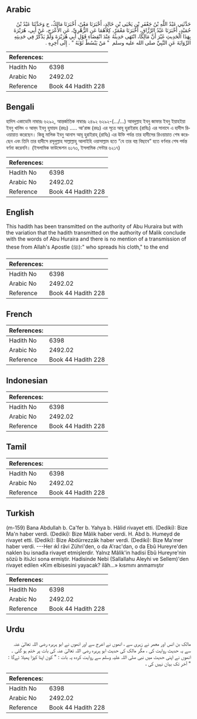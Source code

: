 ## Arabic


<div dir="rtl" lang="ar" style={{fontSize:'larger',backgroundColor:'#f8f9fa',padding:20}}>
حَدَّثَنِي عَبْدُ اللَّهِ بْنُ جَعْفَرِ بْنِ يَحْيَى بْنِ خَالِدٍ، أَخْبَرَنَا مَعْنٌ، أَخْبَرَنَا مَالِكٌ، ح وَحَدَّثَنَا عَبْدُ بْنُ حُمَيْدٍ، أَخْبَرَنَا عَبْدُ الرَّزَّاقِ، أَخْبَرَنَا مَعْمَرٌ، كِلاَهُمَا عَنِ الزُّهْرِيِّ، عَنِ الأَعْرَجِ، عَنْ أَبِي، هُرَيْرَةَ بِهَذَا الْحَدِيثِ غَيْرَ أَنَّ مَالِكًا، انْتَهَى حَدِيثُهُ عِنْدَ انْقِضَاءِ قَوْلِ أَبِي هُرَيْرَةَ وَلَمْ يَذْكُرْ فِي حَدِيثِهِ الرِّوَايَةَ عَنِ النَّبِيِّ صلى الله عليه وسلم ‏ "‏ مَنْ يَبْسُطْ ثَوْبَهُ ‏"‏ ‏.‏ إِلَى آخِرِهِ ‏.‏
</div>
<div style={{backgroundColor:'#f8f9fa',padding:20, marginBottom: 10}}><table> <thead> <tr> <th>References:</th> <th></th> </tr> </thead> <tbody><tr><td>Hadith No</td><td>6398</td></tr><tr><td>Arabic No</td><td>2492.02</td></tr><tr><td>Reference</td><td>Book 44 Hadith 228</td></tr></tbody></table></div>

## Bengali


<div dir="ltr" lang="bn" style={{fontSize:'larger',backgroundColor:'#f8f9fa',padding:20}}>
হাদিস একাডেমি নাম্বারঃ ৬২৯২, আন্তর্জাতিক নাম্বারঃ ২৪৯২ ৬২৯২-(.../…) আবদুল্লাহ ইবনু জাফার ইবনু ইয়াহইয়া ইবনু খালিদ ও আব্‌দ ইবনু হুমায়দ (রহঃ) ..... আ'রাজ (রহঃ) এর সূত্রে আবূ হুরাইরাহ (রাযিঃ) এর সানাদে এ হাদীস রিওয়ায়াত করেছেন। কিন্তু মালিক ইবনু আনাস আবূ হুরাইরাহ্ (রাযিঃ) এর উক্তি পর্যন্ত তার হাদীসের রিওয়ায়াত শেষ করেছেন এবং তিনি তার হাদীসে রসূলুল্লাহ সাল্লাল্লাহু আলাইহি ওয়াসাল্লাম হতে “যে তার বস্ত্র বিছাবে” হতে বর্ণনার শেষ পর্যন্ত বর্ণনা করেননি। (ইসলামিক ফাউন্ডেশন ৬১৭৩, ইসলামিক সেন্টার ৬২১৭)
</div>
<div style={{backgroundColor:'#f8f9fa',padding:20, marginBottom: 10}}><table> <thead> <tr> <th>References:</th> <th></th> </tr> </thead> <tbody><tr><td>Hadith No</td><td>6398</td></tr><tr><td>Arabic No</td><td>2492.02</td></tr><tr><td>Reference</td><td>Book 44 Hadith 228</td></tr></tbody></table></div>

## English


<div dir="ltr" lang="en" style={{fontSize:'larger',backgroundColor:'#f8f9fa',padding:20}}>
This hadith has been transmitted on the authority of Abu Huraira but with the variation that the hadith transmitted on the authority of Malik conclude with the words of Abu Huraira and there is no mention of a transmission of these from Allah's Apostle (ﷺ):" who spreads his cloth," to the end
</div>
<div style={{backgroundColor:'#f8f9fa',padding:20, marginBottom: 10}}><table> <thead> <tr> <th>References:</th> <th></th> </tr> </thead> <tbody><tr><td>Hadith No</td><td>6398</td></tr><tr><td>Arabic No</td><td>2492.02</td></tr><tr><td>Reference</td><td>Book 44 Hadith 228</td></tr></tbody></table></div>

## French


<div dir="ltr" lang="fr" style={{fontSize:'larger',backgroundColor:'#f8f9fa',padding:20}}>

</div>
<div style={{backgroundColor:'#f8f9fa',padding:20, marginBottom: 10}}><table> <thead> <tr> <th>References:</th> <th></th> </tr> </thead> <tbody><tr><td>Hadith No</td><td>6398</td></tr><tr><td>Arabic No</td><td>2492.02</td></tr><tr><td>Reference</td><td>Book 44 Hadith 228</td></tr></tbody></table></div>

## Indonesian


<div dir="ltr" lang="id" style={{fontSize:'larger',backgroundColor:'#f8f9fa',padding:20}}>

</div>
<div style={{backgroundColor:'#f8f9fa',padding:20, marginBottom: 10}}><table> <thead> <tr> <th>References:</th> <th></th> </tr> </thead> <tbody><tr><td>Hadith No</td><td>6398</td></tr><tr><td>Arabic No</td><td>2492.02</td></tr><tr><td>Reference</td><td>Book 44 Hadith 228</td></tr></tbody></table></div>

## Tamil


<div dir="ltr" lang="ta" style={{fontSize:'larger',backgroundColor:'#f8f9fa',padding:20}}>

</div>
<div style={{backgroundColor:'#f8f9fa',padding:20, marginBottom: 10}}><table> <thead> <tr> <th>References:</th> <th></th> </tr> </thead> <tbody><tr><td>Hadith No</td><td>6398</td></tr><tr><td>Arabic No</td><td>2492.02</td></tr><tr><td>Reference</td><td>Book 44 Hadith 228</td></tr></tbody></table></div>

## Turkish


<div dir="ltr" lang="tr" style={{fontSize:'larger',backgroundColor:'#f8f9fa',padding:20}}>
(m-159) Bana Abdullah b. Ca'fer b. Yahya b. Hâlid rivayet etti. (Dediki): Bize Ma'n haber verdi. (Dediki): Bize Mâlik haber verdi. H. Abd b. Humeyd de rivayet etti. (Dediki): Bize Abdürrezzâk haber verdi. (Dediki): Bize Ma'mer haber verdi. ---Her ıkİ râvi Zühri'den, o da A'rac'dan, o da Ebû Hureyre'den naklen bu isnadla rivayet etmişlerdir. Yalnız Mâlik'in hadisi Ebû Hureyre'nin sözü b itiıJci sona ermiştir. Hadisinde Nebi (Sallallahu Aleyhi ve Sellem)'den rivayet edilen «Kim elbisesini yayacak? ilâh...» kısmını anmamıştır
</div>
<div style={{backgroundColor:'#f8f9fa',padding:20, marginBottom: 10}}><table> <thead> <tr> <th>References:</th> <th></th> </tr> </thead> <tbody><tr><td>Hadith No</td><td>6398</td></tr><tr><td>Arabic No</td><td>2492.02</td></tr><tr><td>Reference</td><td>Book 44 Hadith 228</td></tr></tbody></table></div>

## Urdu


<div dir="rtl" lang="ur" style={{fontSize:'larger',backgroundColor:'#f8f9fa',padding:20}}>
مالک بن انس اور معمر نے زہری سے ، انھوں نے اعرج سے اور انھوں نے ابو ہریرہ رضی اللہ تعالیٰ عنہ سے یہ حدیث روایت کی ، مگر مالک کی حدیث ابو ہریرہ رضی اللہ تعالیٰ عنہ کی بات پر ختم ہو گئی ۔ انھوں نے اپنی حدیث میں نبی صلی اللہ علیہ وسلم سے روایت کردہ یہ بات : " کون اپنا کپڑا پھیلا ئےگا : " آخر تک بیان نہیں کی ،
</div>
<div style={{backgroundColor:'#f8f9fa',padding:20, marginBottom: 10}}><table> <thead> <tr> <th>References:</th> <th></th> </tr> </thead> <tbody><tr><td>Hadith No</td><td>6398</td></tr><tr><td>Arabic No</td><td>2492.02</td></tr><tr><td>Reference</td><td>Book 44 Hadith 228</td></tr></tbody></table></div>